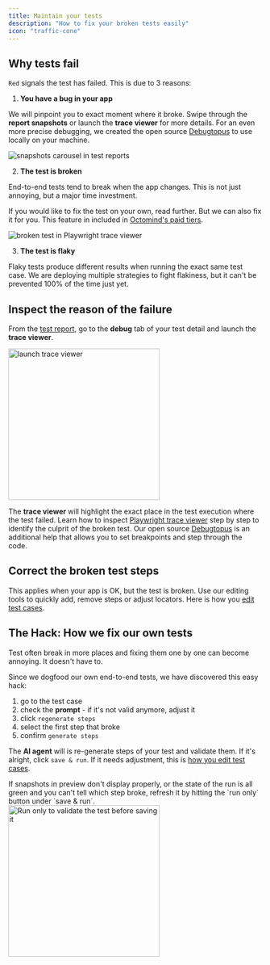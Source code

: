 ```yaml
---
title: Maintain your tests
description: "How to fix your broken tests easily"
icon: "traffic-cone"
---
```


## Why tests fail

`Red` signals the test has failed. This is due to 3 reasons:

1. **You have a bug in your app**

We will pinpoint you to exact moment where it broke. Swipe through the **report snapshots** or launch the **trace viewer** for more details. For an even more precise debugging, we created the open source [Debugtopus](/debugtopus.mdx) to use locally on your machine.

<Frame caption="Snapshots in test reports showing what happened during the test run, 7/2024">
  <img
    src="/images/executing/report-snapshots.png"
    alt="snapshots carousel in test reports"
  />
</Frame>

2. **The test is broken**

End-to-end tests tend to break when the app changes. This is not just annoying, but a major time investment.

If you would like to fix the test on your own, read further. But we can also fix it for you. This feature in included in [Octomind's paid tiers](https://www.octomind.dev/pricing).

<Frame caption="Example of a broken test reflecting a change in user flow, trace viewer screenshot 7/2024">
  <img
    src="/images/executing/broken-test.png"
    alt="broken test in Playwright trace viewer"
  />
</Frame>

3. **The test is flaky**

Flaky tests produce different results when running the exact same test case. We are deploying multiple strategies to fight flakiness, but it can't be prevented 100% of the time just yet.

## Inspect the reason of the failure

From the [test report](/account-view/test-reports.mdx), go to the **debug** tab of your test detail and launch the **trace viewer**.

<Frame caption="Launch trace viewer for more test run details, 7/2024">
  <img
    src="/images/executing/see-trace-viewer.png"
    alt="launch trace viewer"
    width="300px"
  />
</Frame>

The **trace viewer** will highlight the exact place in the test execution where the test failed. Learn how to inspect [Playwright trace viewer](https://playwright.dev/docs/trace-viewer) step by step to identify the culprit of the broken test.
Our open source [Debugtopus](/debugtopus.mdx) is an additional help that allows you to set breakpoints and step through the code.

## Correct the broken test steps

This applies when your app is OK, but the test is broken. Use our editing tools to quickly add, remove steps or adjust locators. Here is how you [edit test cases](/edit-test-case.mdx).

## The Hack: How we fix our own tests

Test often break in more places and fixing them one by one can become annoying. It doesn't have to.

Since we dogfood our own end-to-end tests, we have discovered this easy hack:

1. go to the test case
2. check the **prompt** - if it's not valid anymore, adjust it
3. click `regenerate steps`
4. select the first step that broke
5. confirm `generate steps`

The **AI agent** will is re-generate steps of your test and validate them. If it's alright, click `save & run`. If it needs adjustment, this is [how you edit test cases](/edit-test-case.mdx).

<Tip>
  If snapshots in preview don't display properly, or the state of the run is all
  green and you can't tell which step broke, refresh it by hitting the `run
  only` button under `save & run`.
</Tip>

<div class="mt-8" />

<Frame caption="'run only' to validate the test before saving it, screenshot 08/2024">
  <img
    src="/images/editing/save-run-only.png"
    alt="Run only to validate the test before saving it"
    width="300px"
  />
</Frame>
